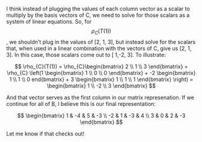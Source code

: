I think instead of plugging the values of each column vector as a scalar to multiply by the basis vectors of C, we need to solve for those scalars as a system of linear equations. So, for $$ \rho_{C}(T(1)) $$, we shouldn't plug in the values of [2, 1, 3], but instead solve for the scalars that, when used in a linear combination with the vectors of C, give us [2, 1, 3]. In this case, those scalars come out to [ 1,-2, 3]. To illustrate:

$$ \rho_{C}(T(1)) = \rho_{C}\begin{bmatrix} 2 \\ 1 \\ 3 \end{bmatrix} = \rho_{C} \left(1 \begin{bmatrix} 1 \\ 0 \\ 0 \end{bmatrix} + -2 \begin{bmatrix} 1 \\ 1 \\ 0  end{bmatrix} + 3 \begin{bmatrix} 1 \\ 1 \\ 1 \end{bmatrix} \right) = \begin{bmatrix} 1 \\ -2 \\ 3 \end{bmatrix} $$

And that vector serves as the first column in our matrix represenation. If we continue for all of B, I believe this is our final representation:

$$ \begin{bmatrix} 1 & -4 & 5 & -3 \\ -2 & 1 & -3 & 4 \\ 3 & 0 & 2 & -3 \end{bmatrix} $$

Let me know if that checks out!
